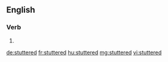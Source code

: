 ==English==

===Verb===
{{head|en}}

# {{en-past of|stutter}}

[[de:stuttered]]
[[fr:stuttered]]
[[hu:stuttered]]
[[mg:stuttered]]
[[vi:stuttered]]